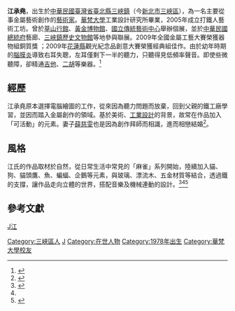 {{Infobox_Person
| name = 江承堯<br><small>''Chiang Cheng-Yao''</small>
| image name =
| width = 250px
| job = 
| job2 =
| period = 
| birthname =
| other_names =
| foreign_names =
| english_names =
| Sex = 男
| date of birth = 1978年
| place of birth = {{TWN-ROC}}[[新北市|新北市]][[三峽鎮|三峽鎮]]
| nationality = {{ROC}}
| residence =
| languages =
| height =
| weight =
| party =
| religion =
| spouse = [[薛慈雯|薛慈雯]]
| relatives = 
| educate = 
*[[新北市私立復興高級商工職業學校|復興美工]]
*[[華梵大學|華梵大學]]美術系
*[[華梵大學|華梵大學]]工業設計學系暨研究所
| past = 
{{fact|
*工作經歷：
**2005年- 打鐵人藝術工坊
*展覽經歷：

**個展：
**2016 江承堯金屬造形創作展­­­立法院
**2015 逆光飛翔­­江承堯金屬造型創作個展­­­嘉義檜意森活村
**2013 『金屬世界』­­江承堯金屬造型創作展­­­桃園國際機場第二航廈
**2009 江承堯金屬造形創作展­­­新竹市稅捐處
**2008 江承堯金屬造形創作展­­­台灣藝術大學台藝美學
**2008 『俏皮家族』­­江承堯金屬造型創作展­­­黃金博物館
**2007 『拙鐵成金』­­江承堯金屬雕塑創作展­­­國立傳統藝術中心
**2006 『永鎚不朽』­­江承堯金屬雕塑創作展­­­黃金博物館
**2006 『重組再現‧回歸自然』­­江承堯金屬雕塑創作展­­­草山行館

**聯展：
**2017 『安平縣海峽兩岸產業文創高峰論壇‧台灣工藝大師邀請展』—河北安平縣
**2017 『梅樹月­李梅樹大師與三峽藝術家聯展』
**2015 『梅樹月李梅樹大師與三峽藝術家聯展』三峽歷史文物館、甘樂文創、大寮茶文館
**2014 『梅樹月­梅好時光』­­台北大學三峽校區
**2014 『梅樹月­李梅樹大師與三峽藝術家聯展』­­打鐵人工坊、三峽長老教會、甘樂文創
**2013 『質地有藝』­­­佛光緣美術館宜蘭館
**2013 『工藝‧科技特展』­­­雲林文化處
**2013 『Don Quixote 唐吉軻德華梵文創展』­­­華山 1914
**2013 『畫一個風景』­­­新光三越台北站前店
**2013 『梅樹月­李梅樹大師與三峽藝術家聯展』­­救生牙醫、老柴咖啡館、打鐵人工坊
**2012 『旅 埕­翰品高雄當代藝術展』­­高雄 翰品酒店
**2012 『梅樹月­李梅樹大師與三峽藝術家聯展』­­白雞山家庭美術館
**2012 『工藝‧科技特展』­­­台灣工藝發展中心工藝科技館
**2011 『台北世界設計大展國際工藝展』­­­松山菸廠
**2011 『藝染三峽 三峽藝術家聯展』­­­新北市政府藝文藝廊
**2011 『2011 台灣工藝時尚米蘭國際家具展』­­­義大利米蘭三年中心
**2011 『玉兔迎春‧藝耀百年』­­­國父紀念館西側長廊
**2010 『三峽藝術節』­­­三峽鎮歷史文物館
**2010 『春訊』---國立清華大學藝文展示中心
**2009 『三峽藝術節』­­­三峽鎮歷史文物館
**2008 『日本東京國際禮品展』台灣工藝研究所邀展­­­TOKYO BIG SIGHT（東京國際展覽中心）
**2008 『三峽元旦美展』聯展­­­三峽鎮歷史文物館
**2007 『點石成金』特展­­­總統府藝廊
**2007 『金銀銅鐵錫』主題展­­­台北市國語日報

|time=2018-07-01}}
| work = 
| award =
{{fact|
**證照：中華民國金銀珠寶加工乙級技術士
**2017 巧聖仙師魯班公獎選拔­鐵工焊接類達人冠軍
**2015 台灣藝術家雕塑作品競賽  佳作
**2013 第六屆北富銀身心障礙才藝賽 創作類工藝組  〈梅花獎〉
**2010 桃園縣政府環境保護局”廢棄物回收材料藝術創作設計競賽” 社會組第三名
**2010 木質材料創意設計競賽 優選
**2010 「璃饗生活—居家‧創藝‧綠點子」創藝競賽 入選
**2009 全國金屬工藝大賽 器物組­銅質獎
**2009 花蓮縣觀光紀念品創意大賽 經典組­佳作
|time=2015-03-13}}
}}

'''江承堯'''{{BD|1978年|||}}，出生於[[中華民國|中華民國]][[臺灣省|臺灣省]][[臺北縣|臺北縣]][[三峽鎮|三峽鎮]]（今[[新北市|新北市]][[三峽區|三峽區]]），為一名主要從事金屬藝術創作的[[藝術家|藝術家]]。[[華梵大學|華梵大學]]工業設計研究所畢業，2005年成立打鐵人藝術工坊。曾於[[草山行館|草山行館]]、[[黃金博物館|黃金博物館]]、[[國立傳統藝術中心|國立傳統藝術中心]]舉辦個展，並於[[中華民國總統府|中華民國總統府]]藝廊、[[三峽鎮歷史文物館|三峽鎮歷史文物館]]等地參與聯展。2009年全國金屬工藝大賽榮獲器物組銅質獎 ；2009年[[花蓮縣|花蓮縣]]觀光紀念品創意大賽榮獲經典組佳作。由於幼年時期的[[腦膜炎|腦膜炎]]導致右耳失聰，左耳僅剩下一半的聽力，只聽得見低頻率聲音。即使些微聽障，卻精通[[吉他|吉他]]、[[二胡|二胡]]等樂器。<ref name="Map">{{cite web | url=http://artist-map.ntpc.gov.tw/pages/detail.aspx?Node=4297&Page=9252&Index=2&WID=189da8f6-c178-4222-a0c8-8bed36bbc94f | title=江承堯 | work=新北市藝術家地圖 | publisher=新北市政府文化局 | language=zh-tw | access-date=2015-03-14 | archive-date=2016-11-05 | archive-url=https://web.archive.org/web/20161105225133/http://artist-map.ntpc.gov.tw/pages/detail.aspx?Node=4297&Page=9252&Index=2&WID=189da8f6-c178-4222-a0c8-8bed36bbc94f | dead-url=no }}</ref>

==經歷==
江承堯原本選擇電腦繪圖的工作，從來因為聽力問題而放棄，回到父親的鐵工廠學習，並因而踏入金屬創作的領域。基於美術、[[工業設計|工業設計]]的背景，故常在作品加入「可活動」的元素。妻子[[薛慈雯|薛慈雯]]也是因為創作拜師而相識，進而相戀結婚<ref>{{cite news|url=http://www.vita.tw/2013/04/blog-post_2.html#.VQAxefmUdPY|title=右耳失聰 開創另類打鐵人生|author=廖苡嘉、陳玟如|work=生命力新聞|date=2013-04-02|language=zh-tw|accessdate=2015-03-11|archive-date=2016-04-04|archive-url=https://web.archive.org/web/20160404160349/http://www.vita.tw/2013/04/blog-post_2.html#.VQAxefmUdPY|dead-url=yes}}</ref>。

==風格==
江氏的作品取材於自然，從日常生活中常見的「麻雀」系列開始，陸續加入貓、狗、貓頭鷹、魚、蝙蝠、企鵝等元素，與玻璃、漂流木、五金材質等結合，透過鐵的支撐，讓作品走向立體的世界，搭配音樂及機械連動的設計。<ref>{{cite web | url = http://www.lovelytaiwan.org.tw/web/story_info.php?id=42 | title = 打鐵人藝術工坊 | work = 台灣好基金會 | language = zh-tw | access-date = 2015-03-11 | archive-date = 2019-06-15 | archive-url = https://web.archive.org/web/20190615155610/https://www.lovelytaiwan.org.tw/web/story_info.php?id=42 | dead-url = no }}</ref><ref name="Map" /><ref>{{cite web | url = http://ntcag.ctu.com.tw/%E6%9A%A2%E9%81%8A%E8%97%9D%E6%B5%B7/%E3%80%8C%E6%89%93%E9%90%B5%E4%BA%BA%E3%80%8D%E6%B1%9F%E6%89%BF%E5%A0%AF | title = 「打鐵人」江承堯 | work = 新北市藝遊 | language = zh-tw | publisher = 時新知識開發股份有限公司 | access-date = 2015-03-11 | archive-date = 2020-02-22 | archive-url = https://web.archive.org/web/20200222183601/http://ntcag.ctu.com.tw/%E6%9A%A2%E9%81%8A%E8%97%9D%E6%B5%B7/%E3%80%8C%E6%89%93%E9%90%B5%E4%BA%BA%E3%80%8D%E6%B1%9F%E6%89%BF%E5%A0%AF | dead-url = no }}</ref>

==參考文獻==
{{reflist}}

[[分類:臺灣藝術家|J江]]
[[Category:三峽區人|Category:三峽區人]]
[[Category:江姓|J]]
[[Category:在世人物|Category:在世人物]]
[[Category:1978年出生|Category:1978年出生]]
[[Category:華梵大學校友|Category:華梵大學校友]]